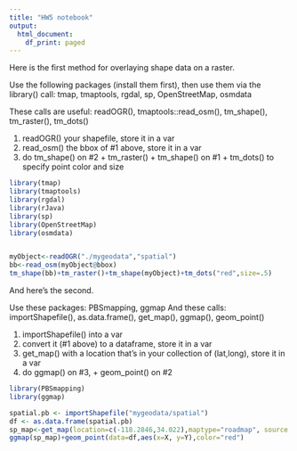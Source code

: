 ---
title: "HW5 notebook"
output:
  html_document:
    df_print: paged
---

Here is the first method for overlaying shape data on a raster.

Use the following packages (install them first), then use them via
the library() call: tmap, tmaptools, rgdal, sp, OpenStreetMap, osmdata

These calls are useful: readOGR(), tmaptools::read_osm(),
tm_shape(), tm_raster(), tm_dots()

1. readOGR() your shapefile, store it in a var
2. read_osm() the bbox of #1 above, store it in a var
3. do tm_shape() on #2 + tm_raster() +
tm_shape() on #1 + tm_dots() to specify point color and size

```{r}
library(tmap)
library(tmaptools)
library(rgdal)
library(rJava)
library(sp)
library(OpenStreetMap)
library(osmdata)


myObject<-readOGR("./mygeodata","spatial")
bb<-read_osm(myObject@bbox)
tm_shape(bb)+tm_raster()+tm_shape(myObject)+tm_dots("red",size=.5)

```

And here's the second.

Use these packages: PBSmapping, ggmap
And these calls: importShapefile(), as.data.frame(), get_map(), ggmap(), 
geom_point()

1. importShapefile() into a var
2. convert it (#1 above) to a dataframe, store it in a var
3. get_map() with a location that's in your collection of (lat,long),
store it in a var
4. do ggmap() on #3, + geom_point() on #2

```{r}
library(PBSmapping)
library(ggmap)

spatial.pb <- importShapefile("mygeodata/spatial")
df <- as.data.frame(spatial.pb)
sp_map<-get_map(location=c(-118.2846,34.022),maptype="roadmap", source = "google", zoom = 13)
ggmap(sp_map)+geom_point(data=df,aes(x=X, y=Y),color="red")
```


